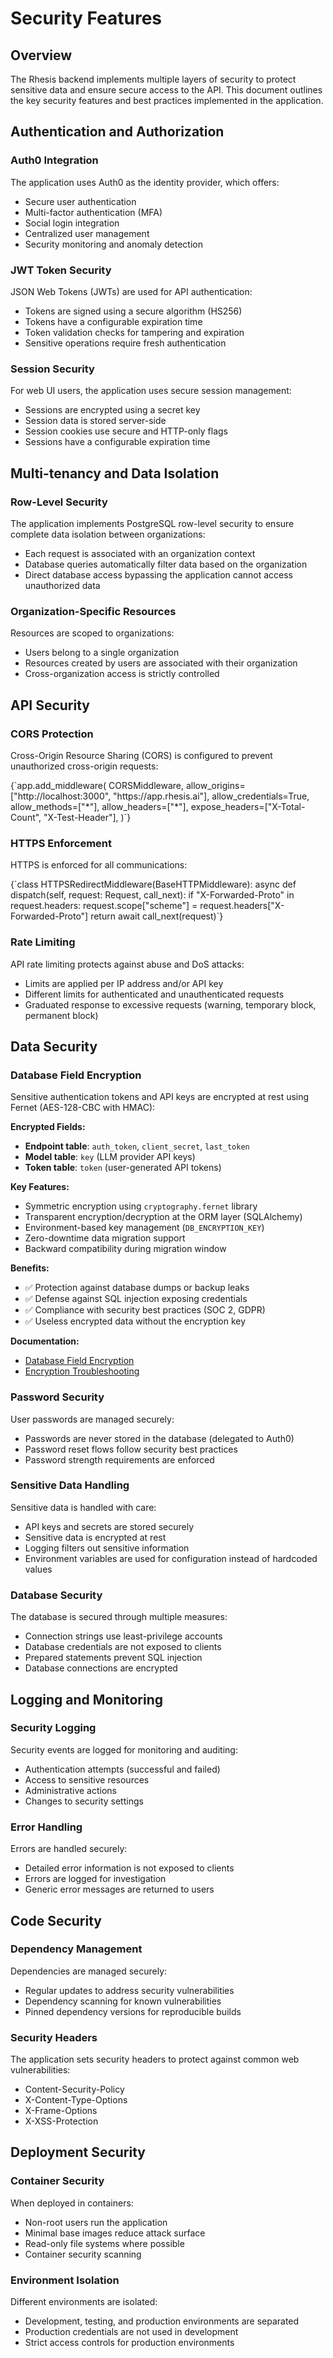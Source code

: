 # Security Features

## Overview

The Rhesis backend implements multiple layers of security to protect sensitive data and ensure secure access to the API. This document outlines the key security features and best practices implemented in the application.

## Authentication and Authorization

### Auth0 Integration

The application uses Auth0 as the identity provider, which offers:

- Secure user authentication
- Multi-factor authentication (MFA)
- Social login integration
- Centralized user management
- Security monitoring and anomaly detection

### JWT Token Security

JSON Web Tokens (JWTs) are used for API authentication:

- Tokens are signed using a secure algorithm (HS256)
- Tokens have a configurable expiration time
- Token validation checks for tampering and expiration
- Sensitive operations require fresh authentication

### Session Security

For web UI users, the application uses secure session management:

- Sessions are encrypted using a secret key
- Session data is stored server-side
- Session cookies use secure and HTTP-only flags
- Sessions have a configurable expiration time

## Multi-tenancy and Data Isolation

### Row-Level Security

The application implements PostgreSQL row-level security to ensure complete data isolation between organizations:

- Each request is associated with an organization context
- Database queries automatically filter data based on the organization
- Direct database access bypassing the application cannot access unauthorized data

### Organization-Specific Resources

Resources are scoped to organizations:

- Users belong to a single organization
- Resources created by users are associated with their organization
- Cross-organization access is strictly controlled

## API Security

### CORS Protection

Cross-Origin Resource Sharing (CORS) is configured to prevent unauthorized cross-origin requests:

<CodeBlock filename="cors-config.py" language="python">
{`app.add_middleware(
    CORSMiddleware,
    allow_origins=["http://localhost:3000", "https://app.rhesis.ai"],
    allow_credentials=True,
    allow_methods=["*"],
    allow_headers=["*"],
    expose_headers=["X-Total-Count", "X-Test-Header"],
)`}
</CodeBlock>

### HTTPS Enforcement

HTTPS is enforced for all communications:

<CodeBlock filename="https-middleware.py" language="python">
{`class HTTPSRedirectMiddleware(BaseHTTPMiddleware):
    async def dispatch(self, request: Request, call_next):
        if "X-Forwarded-Proto" in request.headers:
            request.scope["scheme"] = request.headers["X-Forwarded-Proto"]
        return await call_next(request)`}
</CodeBlock>

### Rate Limiting

API rate limiting protects against abuse and DoS attacks:

- Limits are applied per IP address and/or API key
- Different limits for authenticated and unauthenticated requests
- Graduated response to excessive requests (warning, temporary block, permanent block)

## Data Security

### Database Field Encryption

Sensitive authentication tokens and API keys are encrypted at rest using Fernet (AES-128-CBC with HMAC):

**Encrypted Fields:**
- **Endpoint table**: `auth_token`, `client_secret`, `last_token`
- **Model table**: `key` (LLM provider API keys)
- **Token table**: `token` (user-generated API tokens)

**Key Features:**
- Symmetric encryption using `cryptography.fernet` library
- Transparent encryption/decryption at the ORM layer (SQLAlchemy)
- Environment-based key management (`DB_ENCRYPTION_KEY`)
- Zero-downtime data migration support
- Backward compatibility during migration window

**Benefits:**
- ✅ Protection against database dumps or backup leaks
- ✅ Defense against SQL injection exposing credentials
- ✅ Compliance with security best practices (SOC 2, GDPR)
- ✅ Useless encrypted data without the encryption key

**Documentation:**
- [Database Field Encryption](./database-field-encryption.mdx)
- [Encryption Troubleshooting](./encryption-troubleshooting.mdx)

### Password Security

User passwords are managed securely:

- Passwords are never stored in the database (delegated to Auth0)
- Password reset flows follow security best practices
- Password strength requirements are enforced

### Sensitive Data Handling

Sensitive data is handled with care:

- API keys and secrets are stored securely
- Sensitive data is encrypted at rest
- Logging filters out sensitive information
- Environment variables are used for configuration instead of hardcoded values

### Database Security

The database is secured through multiple measures:

- Connection strings use least-privilege accounts
- Database credentials are not exposed to clients
- Prepared statements prevent SQL injection
- Database connections are encrypted

## Logging and Monitoring

### Security Logging

Security events are logged for monitoring and auditing:

- Authentication attempts (successful and failed)
- Access to sensitive resources
- Administrative actions
- Changes to security settings

### Error Handling

Errors are handled securely:

- Detailed error information is not exposed to clients
- Errors are logged for investigation
- Generic error messages are returned to users

## Code Security

### Dependency Management

Dependencies are managed securely:

- Regular updates to address security vulnerabilities
- Dependency scanning for known vulnerabilities
- Pinned dependency versions for reproducible builds

### Security Headers

The application sets security headers to protect against common web vulnerabilities:

- Content-Security-Policy
- X-Content-Type-Options
- X-Frame-Options
- X-XSS-Protection

## Deployment Security

### Container Security

When deployed in containers:

- Non-root users run the application
- Minimal base images reduce attack surface
- Read-only file systems where possible
- Container security scanning

### Environment Isolation

Different environments are isolated:

- Development, testing, and production environments are separated
- Production credentials are not used in development
- Strict access controls for production environments
